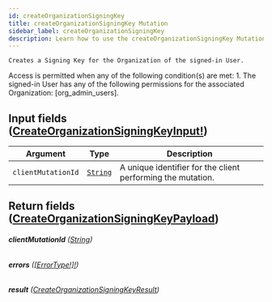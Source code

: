 ```yaml
---
id: createOrganizationSigningKey
title: createOrganizationSigningKey Mutation
sidebar_label: createOrganizationSigningKey
description: Learn how to use the createOrganizationSigningKey Mutation for Prismatic's API.
---
```


    Creates a Signing Key for the Organization of the signed-in User.

Access is permitted when any of the following condition(s) are met: 1. The signed-in User has any of the following permissions for the associated Organization: [org_admin_users].

## Input fields ([CreateOrganizationSigningKeyInput!](api/schema/input_object/CreateOrganizationSigningKeyInput.mdx))

| Argument           | Type                                     | Description                                                 |
| ------------------ | ---------------------------------------- | ----------------------------------------------------------- |
| `clientMutationId` | [`String`](api/schema/scalar/String.mdx) | A unique identifier for the client performing the mutation. |

## Return fields ([CreateOrganizationSigningKeyPayload](api/schema/object/CreateOrganizationSigningKeyPayload.mdx))

###### <b>clientMutationId</b> ([String](api/schema/scalar/String.mdx))

###### <b>errors</b> ([[ErrorType!]!](api/schema/object/ErrorType.mdx))

###### <b>result</b> ([CreateOrganizationSigningKeyResult](api/schema/object/CreateOrganizationSigningKeyResult.mdx))
